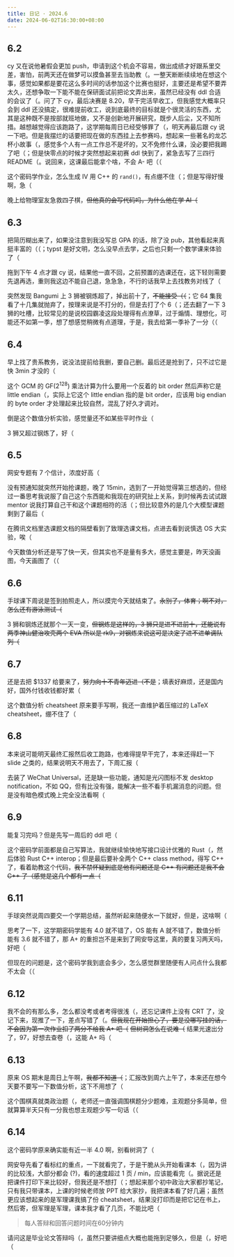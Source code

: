 ```yaml
---
title: 日记 · 2024.6
date: 2024-06-02T16:30:00+08:00
---
```


## 6.2

cy 又在说他暑假会更加 push，申请到这个机会不容易，做出成绩才好跟系里交差，害怕，前两天还在做梦可以摸鱼甚至去当助教（。一整天断断续续地在想这个事，感觉如果都是要花这么多时间的话参加这个比赛也挺好，主要还是希望不要弄太久，还想争取一下能不能在保研面试前把论文弄出来，虽然已经没有 ddl 合适的会议了（。问了下 cy，最后决赛是 8.20，早干完活早收工，但我感觉大概率只会到 ddl 还没搞定，很难提前收工，说到底最终的目标就是个很灵活的东西，尤其是这种既不是按部就班地做，又不是创新地开展研究，既步人后尘，又不知所措。越想越觉得应该跑路了，这学期每周日已经受够罪了（，明天再最后跟 cy 说一下吧。但是我摆烂的话要把现在做的东西挂上去参赛吗，想起来一些著名的龙芯杯小故事（，感觉多个人有一点工作总不是坏的，又不免修什么课，没必要把我踢了吧（；但是快零点的时候才突然想起来初赛 ddl 快到了，紧急去写了三四行 README（。说回来，这课最后能拿个啥，不会 A- 吧（（

这个密码学作业，怎么生成 IV 用 C++ 的 `rand()`，有点绷不住（；但是写得好慢啊，急（

晚上给物理室友急救四子棋，~~但他真的会写代码吗，为什么他在学 AI（~~

## 6.3

把简历糊出来了，如果没注意到我没写总 GPA 的话，除了没 pub，其他看起来真挺丰富的（（；typst 是好文明，怎么没早点去学，之后也只剩一个数学课来体验了（

拖到下午 4 点才跟 cy 说，结果他一直不回，之前预置的选课还在，这下轻则需要先退再选，重则我这边不能自己退，急急急，不行的话我早上去找教务对线了（

突然发现 Bangumi 上 3 狮被钢炼超了，掉出前十了，~~不能接受（（~~；它 64 集我看了十几集就抛弃了，按理来说是不打分的，但是去打了个 6（；还去翻了一下 3 狮的吐槽，比较常见的是说校园霸凌这段处理得有点潦草，过于煽情、理想化，可能还不如第一季，想了想感觉稍微有点道理，于是，我去给第一季补了一分（（

## 6.4

早上找了贵系教务，说没法提前给我删，要自己删。最后还是抢到了，只不过它是快 3min 才没的（

这个 GCM 的 $\mathrm{GF}(2^{128})$ 乘法计算为什么要用一个反着的 bit order 然后声称它是 little endian（，实际上它这个 little endian 指的是 bit order，应该用 big endian 的 byte order 才处理起来比较自然，混乱了好久才调对。

倒是这个数值分析实验，感觉量还不如某些平时作业（

3 狮又超过钢炼了，好（

## 6.5

网安专题有 7 个信计，浓度好高（

没有预通知就突然开始抢课题，晚了 15min，选到了一开始觉得第三想选的，但经过一番思考我说服了自己这个东西能和我现在的研究扯上关系，到时候再去试试跟 mentor 说我打算自己干和这个课题相符的活（；但比较意外的是几个大模型课题剩到了最后（

在腾讯文档里选课题文档的隔壁看到了致理选课文档，点进去看到说慎选 OS 大实验，唉（

今天数值分析还是写了快一天，但其实也不是量有多大，感觉主要是，昨天没画图，今天画图了（（

## 6.6

手球课下周说是签到拍照走人，所以摸完今天就结束了。~~永别了，体育；啊不对，怎么还有游泳测试（~~

3 狮和钢炼还就那个一天一变，~~但钢炼是这样的，3 狮只是进不进前十，还能说有两季神山健治攻壳两个 EVA 所以是 rk9，对钢炼来说这可是决定了进不进单调队列（~~

## 6.7

还是去把 $1337 给要来了，~~努力向十不青年迈进（不是~~；填表好麻烦，还是国内好，国外付钱收钱都好累（

这个数值分析 cheatsheet 原来要手写啊，我还一直维护着压缩过的 LaTeX cheatsheet，绷不住了（

## 6.8

本来说可能明天最终汇报然后收工跑路，也难得提早干完了，本来还得赶一下 slide 之类的，结果说明天不用去了，下周汇报（

去装了 WeChat Universal，还是缺一些功能，通知是光闪图标不发 desktop notification，不如 QQ，但有比没有强，能解决一些不看手机漏消息的问题。但是没有暗色模式晚上完全没法看啊（

## 6.9

能复习完吗？但是先写一周后的 ddl 吧（

这个密码学前面都是自己写算法，我就继续愉快地写接口设计优雅的 Rust（，然后体验 Rust C++ interop；但是最后要补全两个 C++ class method，得写 C++ 了，看着助教这个代码，~~我不禁怀疑到底是他有问题还是 C++ 有问题还是我不会 C++ 了（感觉是这几个都有一点（~~

## 6.11

手球突然说周四要交一个学期总结，虽然听起来随便水一下就好，但是，这啥啊（

思考了一下，这学期密码学能有 4.0 就不错了，OS 能有 A 就不错了，数值分析能有 3.6 就不错了，那 A+ 的重担岂不是来到了网安导这里，真的要复习两天吗，好吧（

但现在的问题是，这个密码学我到底会多少，怎么感觉群里随便有人问点什么我都不太会（（

## 6.12

我不会的有那么多，怎么都没考或者考得很浅（，还忘记课件上没有 CRT 了，没记下来，现推了一下，差点写错了（。~~但我现在开始担心了，要是没哪写挂的话，不会因为第一次作业扣了两分不给我 A+ 吧（~~ ~~但树洞怎么在说难（~~ 结果光速出分了，97，好想去查卷（，这能 A+ 吗（

## 6.13

原来 OS 期末是周日上午啊，~~我都不知道（~~；汇报改到周六上午了，本来还在想今天要不要写一下数值分析，这下不用想了（

这个围棋真就类政治题（，老师还一直强调围棋题分少题难，主观题分多简单，但就算算半天只有一分我也想主观题少写一句话（（

## 6.14

这个密码学原来确实能有近一半 4.0 啊，别看树洞了（

网安导先看了看标红的重点，一下就看完了，于是干脆从头开始看课本（，因为讲的比较浅，大部分都会 (?)，看的速度超过 1 页 / min，应该能看完（。据说还是把课件打印下来比较好，但我还是不想打（；想起来那个初中政治大家都抄笔记，只有我只带课本，上课的时候老师放 PPT 给大家抄，我把课本看了好几遍；虽然更应该想起来的是军理课我搞了份 cheatsheet，结果没打印而是把它记在书上，然后寄，但军理是军理，课本我才看了几页，不能比吧（

>   每人答辩和回答问题时间在60分钟内

请问这是毕业论文答辩吗（，虽然只要讲细点大概也能拖到足够久，但是（，好吧（
